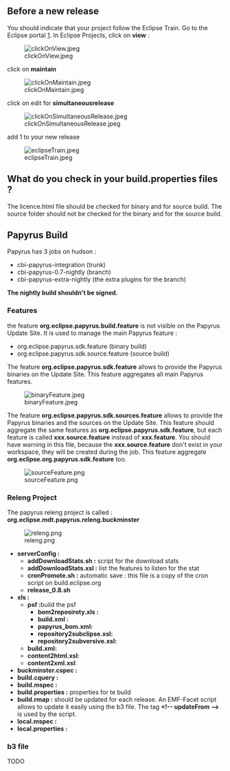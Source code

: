 == Before a new release ==
You should indicate that your project follow the Eclipse Train. Go to the Eclipse portal [https://dev.eclipse.org/portal]. In Eclipse Projects, click on '''view''' : 

[[Image:clickOnView.jpeg]]

click on '''maintain'''

[[Image:clickOnMaintain.jpeg]]

click on edit for '''simultaneousrelease'''

[[Image:clickOnSimultaneousRelease.jpeg]]

add 1 to your new release

[[Image:eclipseTrain.jpeg]]

== What do you check in your build.properties files ? ==
The licence.html file should be checked for binary and for source build.
The source folder should not be checked for the binary and for the source build.

== Papyrus Build ==
Papyrus has 3 jobs on hudson : 

* cbi-papyrus-integration (trunk)
* cbi-papyrus-0.7-nightly (branch)
* cbi-papyrus-extra-nightly (the extra plugins for the branch)

'''The nightly build shouldn't be signed.'''

=== Features ===
the feature '''org.eclipse.papyrus.build.feature'''  is not visible on the Papyrus Update Site. It is used to manage the main Papyrus feature : 
* org.eclipse.papyrus.sdk.feature (binary build)
* org.eclipse.papyrus.sdk.source.feature (source build)

The feature '''org.eclipse.papyrus.sdk.feature''' allows to provide the Papyrus binaries on the Update Site. This feature aggregates all main Papyrus features.

[[Image:binaryFeature.jpeg]]

The feature '''org.eclipse.papyrus.sdk.sources.feature''' allows to provide the Papyrus binaries and the sources on the Update Site. This feature should aggregate the same features as '''org.eclipse.papyrus.sdk.feature''', but each feature is called '''xxx.source.feature''' instead of '''xxx.feature'''. You should have warning in this file, because the '''xxx.source.feature''' don't exist in your workspace, they will be created during the job. This feature aggregate '''org.eclipse.org.papyrus.sdk.feature''' too.


[[Image:sourceFeature.png]]

=== Releng Project ===
The papyrus releng project is called : '''org.eclipse.mdt.papyrus.releng.buckminster'''

[[Image:releng.png]]

*'''serverConfig :'''
**'''addDownloadStats.sh :''' script for the download stats
**'''addDownloadStats.xsl :''' list the features to listen for the stat
**'''cronPromote.sh :''' automatic save : this file is a copy of the cron script on build.eclipse.org
**'''release_0.8.sh'''
*'''xls :'''
**'''psf :'''build the psf
***'''bom2reposiroty.xls :'''
***'''build.xml :'''
***'''papyrus_bom.xml:'''
***'''repository2subclipse.xsl:'''
***'''repository2subversive.xsl:'''
**'''build.xml:'''
**'''content2html.xsl''':
**'''content2xml.xsl''':
*'''buckminster.cspec :''' 
*'''build.cquery :''' 
*'''build.mspec :''' 
*'''build.properties :''' properties for te build
*'''build.rmap :''' should be updated for each release. An EMF-Facet script allows to update it easily using the b3 file. The tag '''&lt;!-- updateFrom --&gt;''' is used by the script. 
*'''local.mspec :'''
*'''local.properties :''' 


===b3 file===
TODO








	

